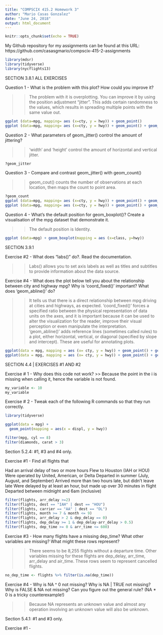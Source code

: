 ```yaml
---
title: "COMPSCIX 415.2 Homework 3"
author: "Mario Casas Gonzalez"
date: "June 24, 2018"
output: html_document
---
```


```r
knitr::opts_chunk$set(echo = TRUE)
```


My Github repository for my assignments can be found at this URL: https://github.com/casasgmario/compscix-415-2-assignments 

```r
library(mdsr)
library(tidyverse)
library(nycflights13)

```

SECTION 3.8.1 ALL EXERCISES

Question 1 - What is the problem with this plot? How could you improve it? 

>> The problem with it is overplotting. You can improve it by using the position adjustment "jitter". This adds certain randomness to the values, which results in spreading multiple points with the same value out. 


```r

ggplot (data=mpg, mapping= aes (x=cty, y = hwy)) + geom_point()
ggplot (data=mpg, mapping= aes (x=cty, y = hwy)) + geom_point() + geom_jitter()


```


Question 2 - What parameters of geom_jitter() control the amount of jittering?

>>'width' and 'height' control the amount of horizontal and vertical jitter. 


```r

?geom_jitter


```

Question 3 - Compare and contrast geom_jitter() with geom_count()

>> geom_cout() counts the number of observations at each location, then maps the count to point area. 

```r

?geom_count
ggplot (data=mpg, mapping= aes (x=cty, y = hwy)) + geom_point() + geom_jitter()
ggplot (data=mpg, mapping= aes (x=cty, y = hwy)) + geom_point() + geom_count()

```


Question 4 - What's the default position for geom_boxplot()? Create a visualisation of the mpg dataset that demonstrate it. 

>> The default position is Identity. 

```r

ggplot (data=mpg) + geom_boxplot(mapping = aes (x=class, y=hwy))

```


SECTION 3.9.1 

Exercise #2 - What does "labs()" do?. Read the documentation. 

>> Labs() allows you to set axis labels as well as titles and subtitles to provide information about the data source. 


Exercise #4 - What does the plot below tell you about the relationship between city and highway mpg? Why is 'coord_fixed()' important? What does 'geom_abline()' do?

>> It tells us that there is a direct relationship between mpg driving at cities and highways, as expected. 
'coord_fixed()' forces a specified ratio between the physical representation of data units on the axes, and it is important because it can be used to alter the visualization for the reader, improve their visual perception or even manipulate the interpretation.   
'geom_abline()' adds reference lines (sometimes called rules) to a plot, either horizontal, vertical, or diagonal (specified by slope and intercept). These are useful for annotating plots.

```r

ggplot(data = mpg, mapping = aes (x= cty, y = hwy)) + geom_point() + geom_abline() + coord_fixed()
ggplot(data = mpg, mapping = aes (x= cty, y = hwy)) + geom_point() + geom_abline() + coord_fixed(ratio = 2)


```


SECTION 4.4 | EXERCISES #1 AND #2 

Exercise # 1 - Why does this code not work? >> Because the point in the i is missing when calling it, hence the variable is not found. 

```r

my_variable <- 10
my_variable

```

Exercise # 2 - Tweak each of the following R commands so that they run correctly. 

```r

library(tidyverse)

ggplot(data = mpg) + 
  geom_point(mapping = aes(x = displ, y = hwy))

filter(mpg, cyl == 8)
filter(diamonds, carat > 3)

```

Section 5.2.4: #1, #3 and #4 only.

Exercise #1 - Find all flights that

Had an arrival delay of two or more hours
Flew to Houston (IAH or HOU)
Were operated by United, American, or Delta
Departed in summer (July, August, and September)
Arrived more than two hours late, but didn’t leave late
Were delayed by at least an hour, but made up over 30 minutes in flight
Departed between midnight and 6am (inclusive)


```r

filter(flights, arr_delay >=2)
filter(flights, dest == "IAH" | dest == "HOU")
filter(flights, carrier == "AA" | dest == "DL")
filter(flights, month >= 7 & month <= 9)
filter(flights, arr_delay > 2 & dep_delay == 0)
filter(flights, dep_delay >= 1 & dep_delay-arr_delay > 0.5)
filter(flights, dep_time >= 0 & arr_time <= 600)

```

Exercise #3 - How many flights have a missing dep_time? What other variables are missing? What might these rows represent?

>> There seems to be 8,255 flights without a departure time. 
Other variables missing for these flights are dep_delay, arr_time, arr_delay and air_time. These rows seem to represent cancelled flights.   



```r

no_dep_time <- flights %>% filter(is.na(dep_time))


```

Exercise #4 - Why is NA ^ 0 not missing? Why is NA | TRUE not missing? Why is FALSE & NA not missing? Can you figure out the general rule? (NA * 0 is a tricky counterexample!)

>> Because NA represents an unknown value and almost any operation involving an unknown value will also be unknown. 

Section 5.4.1: #1 and #3 only.

Exercise #1 - 



